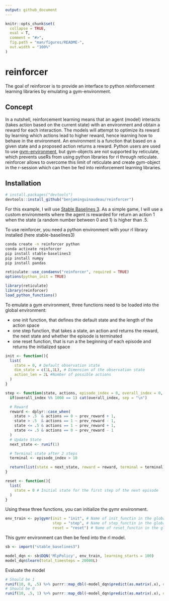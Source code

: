 ```yaml
---
output: github_document
---
```


<!-- README.md is generated from README.Rmd. Please edit that file -->

```r
knitr::opts_chunk$set(
  collapse = TRUE,
  eval = T,
  comment = "#>",
  fig.path = "man/figures/README-",
  out.width = "100%"
)
```

# reinforcer

<!-- badges: start -->
<!-- badges: end -->

The goal of reinforcer is to provide an interface to python reinforcement learning libraries by emulating a gym-environment. 

## Concept

In a nutshell, reinforcement learning means that an agent (model) interacts (takes action based on the current state) with an environment and obtain a reward for each interaction. The models will attempt to optimize its reward by learning which actions lead to higher reward, hence learning how to behave in the environment. 
An environment is a function that based on a given state and a proposed action returns a reward. Python users are used to use [gym-environment](https://gym.openai.com/docs), but gym-objects are not supported by reticulate, which prevents useRs from using python libraries for rl through reticulate. reinforcer allows to overcome this limit of reticulate and create gym-object in the r-session which can then be fed into reinforcement learning libraries. 

## Installation

``` r
# install.packages("devtools")
devtools::install_github("benjaminguinaudeau/reinforcer")
```

For this example, I will use [Stable Baselines 3](https://stable-baselines3.readthedocs.io/en/master/). As a simple game, I will use a custom environments where the agent is rewarded for return an action 1 when the state (a random number between 0 and 1) is higher than .5. 

To use reinforcer, you need a python environment with your rl library installed (here stable-baselines3) 

```bash
conda create -n reinforcer python
conda activate reinforcer
pip install stable-baselines3
pip install numpy
pip install pandas
```


```r
reticulate::use_condaenv("reinforcer", required = TRUE)
options(python_init = TRUE)

library(reticulate)
library(reinforcer)
load_python_functions()
```

To emulate a gym environment, three functions need to be loaded into the global environment:

+ one init function, that defines the default state and the length of the action space
+ one step function, that takes a state, an action and returns the reward, the next state and whether the episode is terminated
+ one reset function, that is run a the beginning of each episode and returns the initialized space

```r
init <- function(){
  list(
    state = 0, # Default observation state
    dim_state = c(1L,1L), # Dimension of the observation state
    action_len = 2L #Number of possible actions
  )
}

step <- function(state, actions, episode_index = 0, overall_index = 0, prev_reward = 0){
  if(overall_index %% 1000 == 1) cat(overall_index, sep = "\n")

  # Reward
  reward <- dplyr::case_when(
    state > .5  & actions == 0 ~ prev_reward + 1,
    state > .5  & actions == 1 ~ prev_reward - 1,
    state <= .5 & actions == 1 ~ prev_reward + 1,
    state <= .5 & actions == 0 ~ prev_reward - 1
  )
  # Update State
  next_state <- runif(1)

  # Terminal state after 2 steps
  terminal <- episode_index > 10

  return(list(state = next_state, reward = reward, terminal = terminal))
}

reset <- function(){
  list(
    state = 0 # Initial state for the first step of the next episode
  )
}
```

Using these three functions, you can initialize the gymr environment.

```r
env_train <- py$gymr(init = "init", # Name of init_functin in the global_environment
                     step = "step", # Name of step_functin in the global_environment
                     reset = "reset") # Name of reset_functin in the global_environment
```

This gymr environment can then be feed into the rl model.

```r
sb <- import("stable_baselines3")

model_dqn <- sb$DQN('MlpPolicy', env_train, learning_starts = 100)
model_dqn$learn(total_timesteps = 20000L)
```

Evaluate the model 

```r
# Should be 1
runif(10, 0, .5) %>% purrr::map_dbl(~model_dqn$predict(as.matrix(.x), deterministic = T)[[1]])
# Should be 0
runif(10, .5, 1) %>% purrr::map_dbl(~model_dqn$predict(as.matrix(.x), deterministic = T)[[1]])
```
